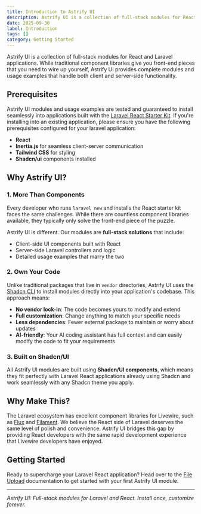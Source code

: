 ```yaml
---
title: Introduction to Astrify UI
description: Astrify UI is a collection of full-stack modules for React and Laravel applications.
date: 2025-09-30
label: Introduction
tags: []
category: Getting Started
---
```


Astrify UI is a collection of full-stack modules for React and Laravel applications. While traditional component libraries give you front-end pieces that you need to wire up yourself, Astrify UI provides complete modules and usage examples that handle both client and server-side functionality.

## Prerequisites

Astrify UI modules and usage examples are tested and guaranteed to install seamlessly into applications built with the [Laravel React Starter Kit](https://github.com/laravel/react-starter-kit). If you're installing into an existing application, please ensure you have the following prerequisites configured for your laravel application:

- **React**
- **Inertia.js** for seamless client-server communication
- **Tailwind CSS** for styling
- **Shadcn/ui** components installed

## Why Astrify UI?

### 1. More Than Components

Every developer who runs `laravel new` and installs the React starter kit faces the same challenges. While there are countless component libraries available, they typically only solve the front-end piece of the puzzle.

Astrify UI is different. Our modules are **full-stack solutions** that include:

- Client-side UI components built with React
- Server-side Laravel controllers and logic
- Detailed usage examples that marry the two

### 2. Own Your Code

Unlike traditional packages that live in `vendor` directories, Astrify UI uses the [Shadcn CLI](https://ui-private.shadcn.com/docs/cli) to install modules directly into your application's codebase. This approach means:

- **No vendor lock-in**: The code becomes yours to modify and extend
- **Full customization**: Change anything to match your specific needs
- **Less dependencies**: Fewer external package to maintain or worry about updates
- **AI-friendly**: Your AI coding assistant has full context and can easily modify the code to fit your requirements

### 3. Built on Shadcn/UI

All Astrify UI modules are built using **Shadcn/UI components**, which means they fit perfectly with Laravel React applications already using Shadcn and work seamlessly with any Shadcn theme you apply.

## Why Make This?

The Laravel ecosystem has excellent component libraries for Livewire, such as [Flux](https://fluxui.dev/) and [Filament](https://filamentphp.com). We believe the React side of Laravel deserves the same level of polish and convenience. Astrify UI bridges this gap by providing React developers with the same rapid development experience that Livewire developers have enjoyed.

## Getting Started

Ready to supercharge your Laravel React application? Head over to the [File Upload](./upload) documentation to get started with your first Astrify UI module.

---

_Astrify UI: Full-stack modules for Laravel and React. Install once, customize forever._
